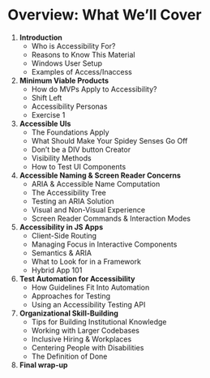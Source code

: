 # Overview: What We’ll Cover

<div className="styled-list overview-columns">

1. **Introduction**
    - Who is Accessibility For?
    - Reasons to Know This Material
    - Windows User Setup
    - Examples of Access/Inaccess
1. **Minimum Viable Products**
    - How do MVPs Apply to Accessibility?
    - Shift Left
    - Accessibility Personas
    - Exercise 1
1. **Accessible UIs**
    - The Foundations Apply
    - What Should Make Your Spidey Senses Go Off
    - Don’t be a DIV button Creator
    - Visibility Methods
    - How to Test UI Components
1. **Accessible Naming & Screen Reader Concerns**
    - ARIA & Accessible Name Computation
    - The Accessibility Tree
    - Testing an ARIA Solution
    - Visual and Non-Visual Experience
    - Screen Reader Commands & Interaction Modes
1. **Accessibility in JS Apps**
    - Client-Side Routing
    - Managing Focus in Interactive Components
    - Semantics & ARIA
    - What to Look for in a Framework
    - Hybrid App 101
1. **Test Automation for Accessibility**
    - How Guidelines Fit Into Automation
    - Approaches for Testing
    - Using an Accessibility Testing API
1. **Organizational Skill-Building**
    - Tips for Building Institutional Knowledge
    - Working with Larger Codebases
    - Inclusive Hiring & Workplaces
    - Centering People with Disabilities
    - The Definition of Done
1. **Final wrap-up**

</div>